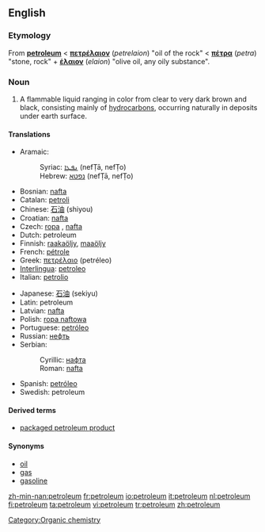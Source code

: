 ==English==

{{wikipedia}}

===Etymology===
From {{ML.}} '''[[#Latin|petroleum]]''' < {{Gr.}} '''[[πετρέλαιον]]''' (''petrelaion'') "oil of the rock" < {{AGr.}} '''[[πέτρα]]''' (''petra'') "stone, rock" + '''[[έλαιον]]''' (''elaion'') "olive oil, any oily substance".

===Noun===
{{en-noun}}

# A flammable liquid ranging in color from clear to very dark brown and black, consisting mainly of [[hydrocarbon]]s, occurring naturally in deposits under earth surface.

====Translations====
{{trans-top|the flammable liquid mixture of hydrocarbons}}
*Aramaic:
*:Syriac: [[ܢܦܛܐ]] (nefṬā, nefṬo) {{m}}
*:Hebrew: [[נפטא]] (nefṬā, nefṬo) {{m}}
*Bosnian: [[nafta]] {{f}}
*Catalan: [[petroli]]
*Chinese: [[石油]] (shiyou)
*Croatian: [[nafta]] {{f}}
*Czech: [[ropa]] {{f}}, [[nafta]] {{f}}
*Dutch: petroleum {{m}}
*Finnish: [[raakaöljy]], [[maaöljy]]
*French: [[pétrole]] {{m}}
*Greek: [[πετρέλαιο]] (petréleo)
*[[Interlingua]]: [[petroleo]]
*Italian: [[petrolio]] {{m}}
{{trans-mid}}
*Japanese: [[石油]] (sekiyu)
*Latin: petroleum
*Latvian: [[nafta]] {{f}}
*Polish: [[ropa naftowa]] {{f}}
*Portuguese: [[petróleo]] {{m}}
*Russian: [[нефть]] {{f}}
*Serbian:
*:Cyrillic: [[нафта]] {{f}}
*:Roman: [[nafta#Serbian|nafta]] {{f}}
*Spanish: [[petróleo]] {{m}}
*Swedish: petroleum {{n}}
{{trans-bottom}}

====Derived terms====
*[[packaged petroleum product]]

====Synonyms====
*[[oil]]
*[[gas]]
*[[gasoline]]

[[Category:Organic chemistry]]

[[zh-min-nan:petroleum]]
[[fr:petroleum]]
[[io:petroleum]]
[[it:petroleum]]
[[nl:petroleum]]
[[fi:petroleum]]
[[ta:petroleum]]
[[vi:petroleum]]
[[tr:petroleum]]
[[zh:petroleum]]